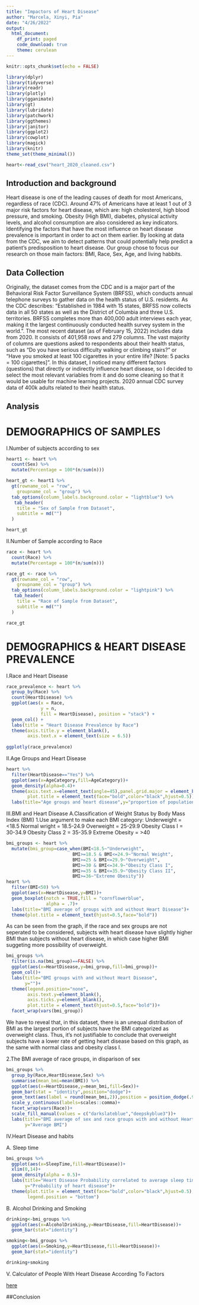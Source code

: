 ```yaml
---
title: "Impactors of Heart Disease"
author: "Marcela, Xinyi, Pia"
date: "4/26/2022"
output: 
  html_document:
    df_print: paged
    code_download: true
    theme: cerulean
---
```


```r
knitr::opts_chunk$set(echo = FALSE)
```

```r
library(dplyr)
library(tidyverse)
library(readr)
library(plotly)
library(gganimate)
library(gt)
library(lubridate)     
library(patchwork)
library(ggthemes)      
library(janitor)       
library(ggplot2)
library(cowplot)
library(magick)
library(knitr)
theme_set(theme_minimal()) 
```

```r
heart<-read_csv("heart_2020_cleaned.csv")
```

## Introduction and background

Heart disease is one of the leading causes of death for most Americans, regardless of race (CDC). Around 47% of Americans have at least 1 out of 3 major risk factors for heart disease, which are: high cholesterol, high blood pressure, and smoking. Obesity (High BMI), diabetes, physical activity levels, and alcohol consumption are also considered as key indicators. Identifying the factors that have the most influence on heart disease prevalence is important in order to act on them earlier. By looking at data from the CDC, we aim to detect patterns that could potentially help predict a patient’s predisposition to heart disease. 
Our group chose to focus our research on those main factors: BMI, Race, Sex, Age, and living habbits. 


## Data Collection

Originally, the dataset comes from the CDC and is a major part of the Behavioral Risk Factor Surveillance System (BRFSS), which conducts annual telephone surveys to gather data on the health status of U.S. residents. As the CDC describes: "Established in 1984 with 15 states, BRFSS now collects data in all 50 states as well as the District of Columbia and three U.S. territories. BRFSS completes more than 400,000 adult interviews each year, making it the largest continuously conducted health survey system in the world.". The most recent dataset (as of February 15, 2022) includes data from 2020. It consists of 401,958 rows and 279 columns. The vast majority of columns are questions asked to respondents about their health status, such as "Do you have serious difficulty walking or climbing stairs?" or "Have you smoked at least 100 cigarettes in your entire life? [Note: 5 packs = 100 cigarettes]". In this dataset, I noticed many different factors (questions) that directly or indirectly influence heart disease, so I decided to select the most relevant variables from it and do some cleaning so that it would be usable for machine learning projects. 2020 annual CDC survey data of 400k adults related to their health status.


## Analysis

# DEMOGRAPHICS OF SAMPLES

I.Number of subjects according to sex

```r
heart1 <- heart %>% 
  count(Sex) %>% 
  mutate(Percentage = 100*(n/sum(n)))

heart_gt <- heart1 %>% 
  gt(rowname_col = "row",
    groupname_col = "group") %>% 
  tab_options(column_labels.background.color = "lightblue") %>% 
   tab_header(
    title = "Sex of Sample from Dataset",
    subtitle = md("")
  ) 

heart_gt
```


II.Number of Sample according to Race

```r
race <- heart %>% 
  count(Race) %>% 
  mutate(Percentage = 100*(n/sum(n)))

race_gt <- race %>% 
  gt(rowname_col = "row",
    groupname_col = "group") %>% 
  tab_options(column_labels.background.color = "lightpink") %>% 
   tab_header(
    title = "Race of Sample from Dataset",
    subtitle = md("")
  ) 

race_gt
```


# DEMOGRAPHICS & HEART DISEASE PREVALENCE

I.Race and Heart Disease

```r
race_prevalence <- heart %>% 
  group_by(Race) %>% 
  count(HeartDisease) %>% 
  ggplot(aes(x = Race,
             y = n, 
             fill = HeartDisease), position = "stack") +
  geom_col() +
  labs(title = "Heart Disease Prevalence by Race")
  theme(axis.title.y = element_blank(),
        axis.text.x = element_text(size = 6.5))
  
ggplotly(race_prevalence)
```

II.Age Groups and Heart Disease

```r
heart %>% 
  filter(HeartDisease=="Yes") %>% 
  ggplot(aes(x=AgeCategory,fill=AgeCategory))+
  geom_density(alpha=0.4)+
  theme(axis.text.x=element_text(angle=45),panel.grid.major = element_blank(),
        plot.title = element_text(face="bold",color="black",hjust=0.5))+
  labs(title="Age groups and heart disease",y="proportion of population with heart disease",x="")
```

III.BMI and Heart Disease
A.Classification of Weight Status by Body Mass Index (BMI)
1.Use argument to make each BMI category:
  Underweight = <18.5
  Normal wright = 18.5-24.9
  Overweight = 25-29.9
  Obesity Class I = 30-34.9
  Obesity Class 2 = 35-35.9
  Extreme Obesity = >40

```r
bmi_groups <- heart %>% 
  mutate(bmi_group=case_when(BMI<18.5~"Underweight",
                         BMI>=18.5 & BMI<=24.9~"Normal Weight",
                         BMI>=25 & BMI<=29.9~"Overweight",
                         BMI>=30 & BMI<=34.9~"Obesity Class I",
                         BMI>=35 & BMI<=35.9~"Obesity Class II",
                         BMI>=36~"Extreme Obesity"))
heart %>% 
  filter(BMI<50) %>% 
  ggplot(aes(x=HeartDisease,y=BMI))+
  geom_boxplot(notch = TRUE,fill = "cornflowerblue", 
               alpha = .7)+
  labs(title="BMI average of groups with and without Heart Disease")+
  theme(plot.title = element_text(hjust=0.5,face="bold"))
```
As can be seen from the graph, if the race and sex groups are not seperated to be considered, subjects with heart disease have slightly higher BMI than subjects without heart disease, in which case higher BMI suggeting more possibility of overweight.

```r
bmi_groups %>% 
  filter(is.na(bmi_group)==FALSE) %>% 
  ggplot(aes(x=HeartDisease,y=bmi_group,fill=bmi_group))+
  geom_col()+
  labs(title="BMI groups with and without Heart Disease",
       y="")+
  theme(legend.position="none",
        axis.text.y=element_blank(),
        axis.ticks.y=element_blank(),
        plot.title = element_text(hjust=0.5,face="bold"))+
  facet_wrap(vars(bmi_group))
```
We have to reveal that, in this dataset, there is an unequal distribution of BMI as the largest portion of subjects have the BMI categorized as overweight class. Thus, it’s not justifiable to conclude that overweight subjects have a lower rate of getting heart disease based on this graph, as the same with normal class and obesity class I.


2.The BMI average of race groups, in disparison of sex

```r
bmi_groups %>% 
  group_by(Race,HeartDisease,Sex) %>% 
  summarise(mean_bmi=mean(BMI)) %>% 
  ggplot(aes(x=HeartDisease,y=mean_bmi,fill=Sex))+
  geom_bar(stat = "identity",position="dodge")+
  geom_text(aes(label = round(mean_bmi,2)),position = position_dodge(.9), vjust = 1.5, colour = "white", size = 2)+
  scale_y_continuous(labels=scales::comma)+
  facet_wrap(vars(Race))+
  scale_fill_manual(values = c("darkslateblue","deepskyblue3"))+
  labs(title="BMI average of sex and race groups with and without Heart Disease",
       y="Average BMI")
```

IV.Heart Disease and habits

A. Sleep time
```r
bmi_groups %>% 
  ggplot(aes(x=SleepTime,fill=HeartDisease))+
  xlim(0,14)+
  geom_density(alpha = 0.5)+ 
  labs(title="Heart Disease Probability correlated to average sleep time",
       y="Probability of heart disease")+
  theme(plot.title = element_text(face="bold",color="black",hjust=0.5),
        legend.position = "bottom")
```


B. Alcohol Drinking and Smoking
```r
drinking<-bmi_groups %>% 
  ggplot(aes(x=AlcoholDrinking,y=HeartDisease,fill=HeartDisease))+
  geom_bar(stat="identity")

smoking<-bmi_groups %>% 
  ggplot(aes(x=Smoking,y=HeartDisease,fill=HeartDisease))+
  geom_bar(stat="identity")

drinking+smoking
```

V. Calculator of People With Heart Disease According To Factors

[here](https://marcelasaavedra.shinyapps.io/Heart_Disease_Prevalence/)

##Conclusion


